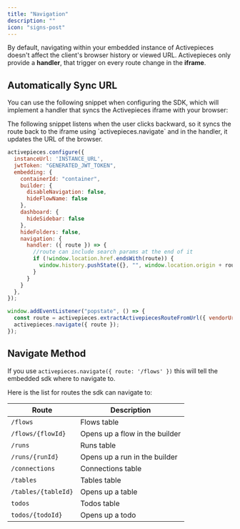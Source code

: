 ```yaml
---
title: "Navigation"
description: ""
icon: "signs-post"
---
```


By default, navigating within your embedded instance of Activepieces doesn't affect the client's browser history or viewed URL. Activepieces only provide a **handler**, that trigger on every route change in the **iframe**.

## Automatically Sync URL 

You can use the following snippet when configuring the SDK, which will implement a handler that syncs the Activepieces iframe with your browser:

<Tip>
The following snippet listens when the user clicks backward, so it syncs the route back to the iframe using `activepieces.navigate` and in the handler, it updates the URL of the browser.
</Tip>

```js
activepieces.configure({
  instanceUrl: 'INSTANCE_URL',
  jwtToken: "GENERATED_JWT_TOKEN",
  embedding: {
    containerId: "container",
    builder: {
      disableNavigation: false,
      hideFlowName: false
    },
    dashboard: {
      hideSidebar: false
    },
    hideFolders: false,
    navigation: {
      handler: ({ route }) => {
        //route can include search params at the end of it
        if (!window.location.href.endsWith(route)) {
          window.history.pushState({}, "", window.location.origin + route);
        }
      }
    }
  },
});

window.addEventListener("popstate", () => {
  const route = activepieces.extractActivepiecesRouteFromUrl({ vendorUrl: window.location.href });
  activepieces.navigate({ route });
});
```
## Navigate Method

If you use `activepieces.navigate({ route: '/flows' })` this will tell the embedded sdk where to navigate to.

Here is the list for routes the sdk can navigate to:

| Route | Description |
| --- | --- |
| `/flows` | Flows table
| `/flows/{flowId}` | Opens up a flow in the builder
| `/runs` | Runs table
| `/runs/{runId}` | Opens up a run in the builder
| `/connections` | Connections table
| `/tables` | Tables table
| `/tables/{tableId}` | Opens up a table
| `todos` | Todos table
| `todos/{todoId}` | Opens up a todo

